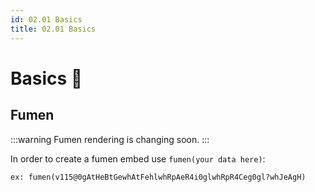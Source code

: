 ```yaml
---
id: 02.01 Basics
title: 02.01 Basics
---
```


# Basics 🚧

## Fumen

:::warning
Fumen rendering is changing soon.
:::

In order to create a fumen embed use ``fumen(your data here)``:
``` 
ex: fumen(v115@0gAtHeBtGewhAtFehlwhRpAeR4i0glwhRpR4Ceg0gl?whJeAgH)
```
